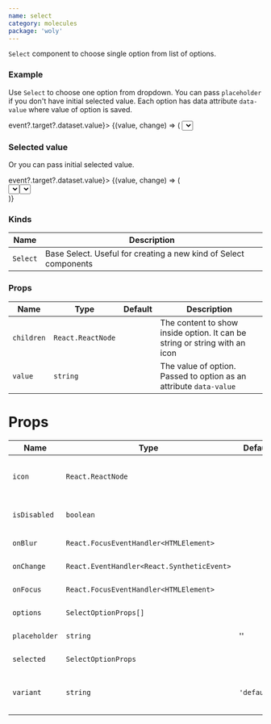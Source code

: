 ```yaml
---
name: select
category: molecules
package: 'woly'
---
```



`Select` component to choose single option from list of options.

### Example

Use `Select` to choose one option from dropdown. You can pass `placeholder` if you don't have initial selected value.
Each option has data attribute `data-value` where value of option is saved.

<Playground size="S">
  <div style={{ height: '150px' }}>
    <StateEvent initial={null} change={(event) => event?.target?.dataset.value}>
      {(value, change) => (
        <Select
          icon={<ArrowDown />}
          onChange={change}
          options={[
            { children: 'Toyota', value: 'Toyota' },
            { children: 'Opel', value: 'Opel' },
            { children: 'BMW', value: 'BMW' },
          ]}
          placeholder="Choose an option"
          selected={value}
        />
      )}
    </StateEvent>
  </div>
</Playground>

### Selected value

Or you can pass initial selected value.

<Playground size="S">
  <div style={{ height: '150px' }}>
    <StateEvent initial="Cats" change={(event) => event?.target?.dataset.value}>
      {(value, change) => (
        <div style={{ display: 'flex' }}>
          <Select
            icon={<ArrowDown />}
            onChange={change}
            options={[
              { children: 'Cats', value: 'Cats' },
              { children: 'Dogs', value: 'Dogs' },
              { children: 'Birds', value: 'Birds' },
            ]}
            selected={value}
            variant="secondary"
          />
          <div style={{ marginLeft: '10px' }}>
            <Select
              icon={<ArrowDown />}
              onChange={() => {}}
              options={[
                { children: 'Toyota', value: 'Toyota' },
                { children: 'Opel', value: 'Opel' },
                { children: 'BMW', value: 'BMW' },
              ]}
              selected="BMW"
              isDisabled
            />
          </div>
        </div>
      )}
    </StateEvent>
  </div>
</Playground>

### Kinds

| Name     | Description                                                      |
| -------- | ---------------------------------------------------------------- |
| `Select` | Base Select. Useful for creating a new kind of Select components |

### Props

| Name       | Type              | Default | Description                                                                |
| ---------- | ----------------- | ------- | -------------------------------------------------------------------------- |
| `children` | `React.ReactNode` |         | The content to show inside option. It can be string or string with an icon |
| `value`    | `string`          |         | The value of option. Passed to option as an attribute `data-value`         |

# Props

| Name          | Type                                       | Default     | Description                                   |
| ------------- | ------------------------------------------ | ----------- | --------------------------------------------- |
| `icon`        | `React.ReactNode`                          |             | Component to show on the right side of select |
| `isDisabled`  | `boolean`                                  |             | HTML disabled attribute                       |
| `onBlur`      | `React.FocusEventHandler<HTMLElement>`     |             | On blur event handler.                        |
| `onChange`    | `React.EventHandler<React.SyntheticEvent>` |             | On change event handler.                      |
| `onFocus`     | `React.FocusEventHandler<HTMLElement>`     |             | On focus event handler.                       |
| `options`     | `SelectOptionProps[]`                      |             | An array of select options                    |
| `placeholder` | `string`                                   | ''          | Placeholder for select                        |
| `selected`    | `SelectOptionProps`                        |             | Selected option                               |
| `variant`     | `string`                                   | `'default'` | Variant prop to style InputPassword component |
